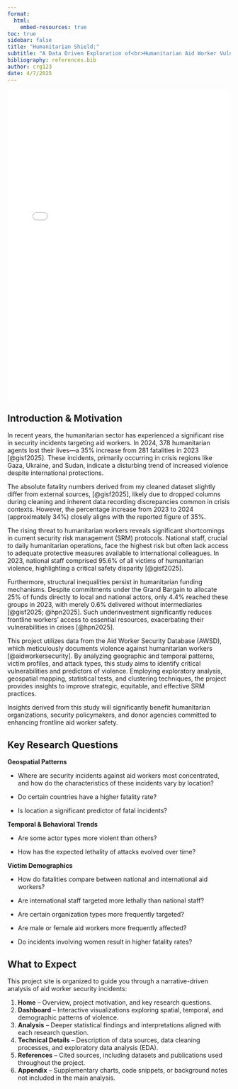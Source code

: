 ```yaml
---
format:
  html:
    embed-resources: true
toc: true
sidebar: false
title: "Humanitarian Shield:"
subtitle: "A Data Driven Exploration of<br>Humanitarian Aid Worker Vulnerability"
bibliography: references.bib
author: crg123
date: 4/7/2025
---
```


<style>
.quarto-title h1.title {
  font-size: 1rem;
}

.quarto-title p.subtitle {
  font-size: 40px; /* or adjust as needed */
  font-family: 'Verdana' !important;
  letter-spacing: -2px !important;
  color: #6b7b70 !important; 
  font-weight: bold;

}
</style>


<iframe src="carousel.html" width="100%" height="700px" style="border:none; overflow:hidden;" scrolling="no"></iframe>

## Introduction & Motivation

In recent years, the humanitarian sector has experienced a significant rise in security incidents targeting aid workers. In 2024, 378 humanitarian agents lost their lives—a 35% increase from 281 fatalities in 2023 [@gisf2025]. These incidents, primarily occurring in crisis regions like Gaza, Ukraine, and Sudan, indicate a disturbing trend of increased violence despite international protections.

:::{.callout-note}
The absolute fatality numbers derived from my cleaned dataset slightly differ from external sources, [@gisf2025], likely due to dropped columns during cleaning and inherent data recording discrepancies common in crisis contexts. However, the percentage increase from 2023 to 2024 (approximately 34%) closely aligns with the reported figure of 35%.
:::

The rising threat to humanitarian workers reveals significant shortcomings in current security risk management (SRM) protocols. National staff, crucial to daily humanitarian operations, face the highest risk but often lack access to adequate protective measures available to international colleagues. In 2023, national staff comprised 95.6% of all victims of humanitarian violence, highlighting a critical safety disparity [@gisf2025].

Furthermore, structural inequalities persist in humanitarian funding mechanisms. Despite commitments under the Grand Bargain to allocate 25% of funds directly to local and national actors, only 4.4% reached these groups in 2023, with merely 0.6% delivered without intermediaries [@gisf2025; @hpn2025]. Such underinvestment significantly reduces frontline workers' access to essential resources, exacerbating their vulnerabilities in crises [@hpn2025].

This project utilizes data from the Aid Worker Security Database (AWSD), which meticulously documents violence against humanitarian workers [@aidworkersecurity]. By analyzing geographic and temporal patterns, victim profiles, and attack types, this study aims to identify critical vulnerabilities and predictors of violence. Employing exploratory analysis, geospatial mapping, statistical tests, and clustering techniques, the project provides insights to improve strategic, equitable, and effective SRM practices.

Insights derived from this study will significantly benefit humanitarian organizations, security policymakers, and donor agencies committed to enhancing frontline aid worker safety.

## Key Research Questions

**Geospatial Patterns**

* Where are security incidents against aid workers most concentrated, and how do the characteristics of these incidents vary by location?

* Do certain countries have a higher fatality rate?

* Is location a significant predictor of fatal incidents?

**Temporal & Behavioral Trends**

* Are some actor types more violent than others?

* How has the expected lethality of attacks evolved over time?

**Victim Demographics**

* How do fatalities compare between national and international aid workers?

* Are international staff targeted more lethally than national staff?

* Are certain organization types more frequently targeted?

* Are male or female aid workers more frequently affected?

* Do incidents involving women result in higher fatality rates?

## What to Expect


This project site is organized to guide you through a narrative-driven analysis of aid worker security incidents:

1. **Home** – Overview, project motivation, and key research questions.
2. **Dashboard** – Interactive visualizations exploring spatial, temporal, and demographic patterns of violence.
3. **Analysis** – Deeper statistical findings and interpretations aligned with each research question.
4. **Technical Details** – Description of data sources, data cleaning processes, and exploratory data analysis (EDA).
5. **References** – Cited sources, including datasets and publications used throughout the project.
6. **Appendix** – Supplementary charts, code snippets, or background notes not included in the main analysis.

